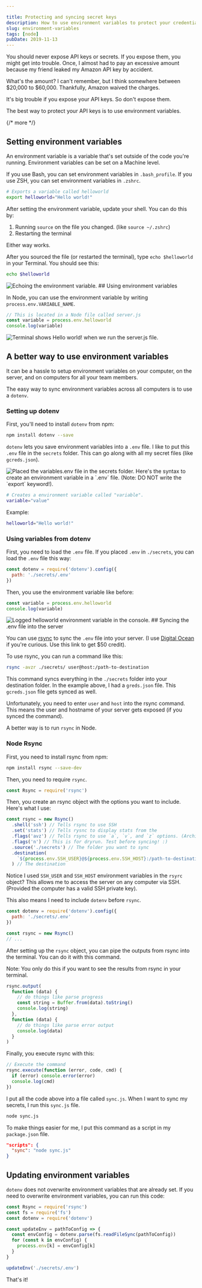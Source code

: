 ```yaml
---

title: Protecting and syncing secret keys
description: How to use environment variables to protect your credentials. And how to sync environment variables across environments
slug: environment-variables
tags: [node]
pubDate: 2019-11-13
---
```



You should never expose API keys or secrets. If you expose them, you might get into trouble. Once, I almost had to pay an excessive amount because my friend leaked my Amazon API key by accident.

What's the amount? I can't remember, but I think somewhere between $20,000 to $60,000. Thankfully, Amazon waived the charges.

It's big trouble if you expose your API keys. So don't expose them.

The best way to protect your API keys is to use environment variables.

{/* more */}

## Setting environment variables

An environment variable is a variable that's set outside of the code you're running. Environment variables can be set on a Machine level.

If you use Bash, you can set environment variables in `.bash_profile`. If you use ZSH, you can set environment variables in `.zshrc`.

```bash
# Exports a variable called helloworld
export helloworld="Hello world!"
```

After setting the environment variable, update your shell. You can do this by:

1. Running `source` on the file you changed. (like `source ~/.zshrc`)
2. Restarting the terminal

Either way works.

After you sourced the file (or restarted the terminal), type `echo $helloworld` in your Terminal. You should see this:

```bash
echo $helloworld
```

<Image src="/assets/2019/dotenv/env-var.png" alt="Echoing the environment variable." />
## Using environment variables

In Node, you can use the environment variable by writing `process.env.VARIABLE_NAME`.

```js
// This is located in a Node file called server.js
const variable = process.env.helloworld
console.log(variable)
```

<Image src="/assets/2019/dotenv/env-in-node.png" alt="Terminal shows Hello world! when we run the server.js file." />

## A better way to use environment variables

It can be a hassle to setup environment variables on your computer, on the server, and on computers for all your team members.

The easy way to sync environment variables across all computers is to use a `dotenv`.

### Setting up dotenv

First, you'll need to install `dotenv` from npm:

```bash
npm install dotenv --save
```

`dotenv` lets you save environment variables into a `.env` file. I like to put this `.env` file in the `secrets` folder. This can go along with all my secret files (like `gcreds.json`).

<Image src="/assets/2019/dotenv/dotenv-location.png" alt="Placed the variables.env file in the secrets folder." />
Here's the syntax to create an environment variable in a `.env` file. (Note: DO NOT write the `export` keyword!).

```bash
# Creates a environment variable called "variable".
variable="value"
```

Example:

```bash
helloworld="Hello world!"
```

### Using variables from dotenv

First, you need to load the `.env` file. If you placed `.env` in `./secrets`, you can load the `.env` file this way:

```js
const dotenv = require('dotenv').config({
  path: './secrets/.env'
})
```

Then, you use the environment variable like before:

```js
const variable = process.env.helloworld
console.log(variable)
```

<Image src="/assets/2019/dotenv/dotenv-usage.png" alt="Logged helloworld environment variable in the console." />
## Syncing the .env file into the server

You can use [rsync][1] to sync the `.env` file into your server. (I use [Digital Ocean][2] if you're curious. Use this link to get \$50 credit).

To use rsync, you can run a command like this:

```bash
rsync -avzr ./secrets/ user@host:/path-to-destination
```

This command syncs everything in the `./secrets` folder into your destination folder. In the example above, I had a `greds.json` file. This `gcreds.json` file gets synced as well.

Unfortunately, you need to enter `user` and `host` into the rsync command. This means the user and hostname of your server gets exposed (if you synced the command).

A better way is to run `rsync` in Node.

### Node Rsync

First, you need to install rsync from npm:

```bash
npm install rsync --save-dev
```

Then, you need to require `rsync`.

```js
const Rsync = require('rsync')
```

Then, you create an rsync object with the options you want to include. Here's what I use:

```js
const rsync = new Rsync()
  .shell('ssh') // Tells rsync to use SSH
  .set('stats') // Tells rysnc to display stats from the
  .flags('avz') // Tells rsync to use `a`, `v`, and `z` options. (Archive, Verbose, and Compress).
  .flags('n') // This is for dryrun. Test before syncing! :)
  .source('./secrets') // The folder you want to sync
  .destination(
    `${process.env.SSH_USER}@${process.env.SSH_HOST}:/path-to-destination`
  ) // The destination
```

Notice I used `SSH_USER` and `SSH_HOST` environment variables in the `rsyrc` object? This allows me to access the server on any computer via SSH. (Provided the computer has a valid SSH private key).

This also means I need to include `dotenv` before `rsync`.

```js
const dotenv = require('dotenv').config({
  path: './secrets/.env'
})

const rsync = new Rsync()
// ...
```

After setting up the `rsync` object, you can pipe the outputs from rsync into the terminal. You can do it with this command.

Note: You only do this if you want to see the results from rsync in your terminal.

```js
rsync.output(
  function (data) {
    // do things like parse progress
    const string = Buffer.from(data).toString()
    console.log(string)
  },
  function (data) {
    // do things like parse error output
    console.log(data)
  }
)
```

Finally, you execute rsync with this:

```js
// Execute the command
rsync.execute(function (error, code, cmd) {
  if (error) console.error(error)
  console.log(cmd)
})
```

I put all the code above into a file called `sync.js`. When I want to sync my secrets, I run this `sync.js` file.

```bash
node sync.js
```

To make things easier for me, I put this command as a script in my `package.json` file.

```json
"scripts": {
  "sync": "node sync.js"
}
```

## Updating environment variables

`dotenv` does not overwrite environment variables that are already set. If you need to overwrite environment variables, you can run this code:

```js
const Rsync = require('rsync')
const fs = require('fs')
const dotenv = require('dotenv')

const updateEnv = pathToConfig => {
  const envConfig = dotenv.parse(fs.readFileSync(pathToConfig))
  for (const k in envConfig) {
    process.env[k] = envConfig[k]
  }
}

updateEnv('./secrets/.env')
```

That's it!

[1]: https://linux.die.net/man/1/rsync
[2]: https://m.do.co/c/64daa7a7a455 'Digital Ocean'
